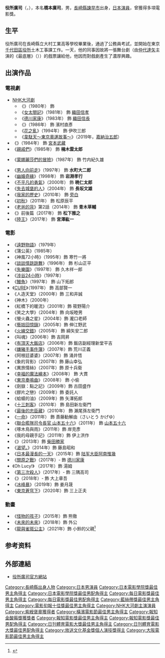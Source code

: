 {{expand|time=2015-06-29}}
{{藝人
| 姓名     = 役所廣司
| 類型     = 男演員
| 圖片     = Yakusho Koji from "Actor in Focus Koji YAKUSHO" at Opening Ceremony of the Tokyo International Film Festival 2018 (31747028528).jpg
| 圖片尺寸 = 
| 圖片簡介 = 2018年，第31屆[[東京國際電影節|東京國際電影節]]
| 原名     = {{lang|ja|橋本 広司（はしもと こうじ）}}
| 外文名   = 役所 広司
| 外文     = ja
| 羅馬拼音 = Yakusho Kōji
| 英文名   = 
| 綽號     = 
| 其他藝名 = 
| 國籍     = {{JPN}}
| 民族     = [[大和民族|大和民族]]
| 籍貫     = 
| 出生日期 = {{birth date and age|1956|1|1}}
| 出生地點 = {{JPN}}[[長崎縣|長崎縣]][[諫早市|諫早市]]
| 逝世日期 = 
| 逝世地點 = 
| 職業     = [[演員|演員]]
| 語言     = [[日語|日語]]
| 教育程度 = [[長崎縣立大村工業高等學校|長崎縣立大村工業高等學校]]
| 宗教信仰 = 
| 配偶     = [[河津左衛子|河津左衛子]]（1982年－）
| 音樂類型 = 
| 演奏樂器 = 
| 出身地   = {{JPN}}[[長崎縣|長崎縣]]
| 出道作   = 戲劇《[[Shall_We_Dance?|Shall We Dance?]]》
| 出道日期 = 1996年1月27日
| 代表作   = 《[[德川家康_(大河劇)|德川家康]]》<br>《[[鰻魚_(電影)|鰻魚]]》<br>《[[談談情跳跳舞|談談情跳跳舞]]》<br>《[[巴別塔_(電影)|巴別塔]]》
| 活躍年代 = 1996年至今
| 唱片公司 = 
| 經紀公司 = 
| 網站     = [http://yakusho.nifty.com/ 官方網站]
| 相關團體 = 
| IMDb     = 0945131
| 獎項     = 
| tokyofilmawards           = {{awards|男主角獎|1997年|《[[X聖治|CURE]]》}}
| yokohamafilmawards        = {{awards|最佳男主角|1996年|《[[談談情跳跳舞|談談情跳跳舞]]》《{{lang|ja|眠る男}}》《{{lang|ja|シャブ極道}}》|year2=2004年|title2=《{{lang|ja|油断大敵}}》《{{lang|ja|東京原発}}》《{{lang|ja|笑の大学}}》|year3=2018年|title3=《孤狼之血》}}
| japanacademyawards        = {{awards|最佳男主角|1996年|《談談情跳跳舞》|year2=1997年|title2=《[[鰻魚_(電影)|鰻魚]]》|year3=2018年|title3=《孤狼之血》}}{{awards|最佳男配角|2017年|《[[第三次殺人|第三次殺人]]》}}
| mainichifilmawards        = {{awards|最佳男主角|1995年|《KAMIKAZE TAXI》|year2=1996年|title2=《談談情跳跳舞》《{{lang|ja|眠る男}}》《{{lang|ja|シャブ極道}}》}}{{awards|最佳男配角|2017年|《第三次殺人》}}
| blueribbonawards          = {{awards|最佳男主角|1996年|《談談情跳跳舞》《{{lang|ja|眠る男}}》《{{lang|ja|シャブ極道}}》|year2=1997年|title2=《鰻魚》《CURE》《[[失樂園_(小說)#電影|失樂園]]》}}
| hochifilmawards           = {{awards|最佳男主角|1996年|《談談情跳跳舞》《{{lang|ja|眠る男}}》《{{lang|ja|シャブ極道}}》|year2=1997年|title2=《鰻魚》《失樂園》《[[澀谷24小時|澀谷24小時]]》|year3=2018年|title3=《孤狼之血》}}{{awards|最佳男配角|2017年|《[[關原之戰_(電影)|關原之戰]]》《第三次殺人》}}
| kinemajunpotop10awards    = {{awards|最佳男主角|1996年|《談談情跳跳舞》《{{lang|ja|眠る男}}》《{{lang|ja|シャブ極道}}》|year2=1997年|title2=《鰻魚》《失樂園》}}
| asianfilmawards           = {{awards|最佳男主角|2019年|《孤狼之血》}}
| awards = '''[[日刊體育電影大獎|日刊體育電影大獎]]'''<br>'''最佳男主角'''<br>1996年《談談情跳跳舞》《{{lang|ja|眠る男}}》《{{lang|ja|シャブ極道}}》<br>'''最佳男配角'''<br>2017年《關原之戰》《第三次殺人》<hr>'''[[日本電影影評人大獎|日本電影影評人大獎]]'''<br>'''最佳男主角'''<br>1996年《談談情跳跳舞》《{{lang|ja|眠る男}}》《{{lang|ja|シャブ極道}}》<hr>'''[[錫切斯影展|錫切斯影展]]'''<br>'''最佳男主角'''<br>2015年《[[渴望。|渴望。]]》<hr>'''[[芝加哥影展|芝加哥影展]]'''<br>'''最佳男主角'''<br>2020年《東京蒼穹下》
}}
{{japanese
|japanese=役所 広司
|kana=やくしょ こうじ
|romaji=Yakusho Kōji
}}
{{Portal box|日本|电影|電視劇|人物}}
'''役所廣司'''（{{jpn|j=役所 広司|hg=やくしょ こうじ|rm=Yakusho Kōji}}，{{bd|1956年|1月1日|catIdx=Yakusho Kouji}}），本名'''橋本廣司'''，男，[[長崎縣|長崎縣]][[諫早市|諫早市]]出身，[[日本|日本]][[演員|演員]]，曾獲得多項電影獎。

== 生平 ==
役所廣司在長崎縣立大村工業高等學校畢業後，通過了公務員考試，並開始在東京[[千代田區役所|千代田區役所]]土木工事課工作。一天，他的同事因故將一張舞台劇（由[[仲代達矢|仲代達矢]]主演的《最底層》（{{lang-ja|どん底}}））的戲票讓給他，他因而對戲劇產生了濃厚興趣。

== 出演作品 ==
=== 電視劇 ===
*[[NHK大河劇|NHK大河劇]]
**《{{tsl|ja|獅子の時代|獅子的時代}}》（1980年） 飾 {{tsl|ja|村上泰治}}
**《[[女太閤記|女太閤記]]》（1981年） 飾 [[織田信孝|織田信孝]]
**《[[德川家康_(大河劇)|德川家康]]》（1983年） 飾 [[織田信長|織田信長]]
**《{{tsl|ja|いのち (NHK大河ドラマ)|命 (大河劇)|命}}》（1986年）  飾 濱村直彥
**《[[花之亂|花之亂]]》（1994年） 飾 伊吹三郎	
**《[[韋駄天～東京奧運故事～|韋駄天～東京奧運故事～]]》（2019年，[[嘉納治五郎|嘉納治五郎]]）
*《{{tsl|ja|宮本武蔵 (NHK新大型時代劇)|宮本武藏 (新大型時代劇)|宮本武藏}}》（1984年） 飾 [[宮本武藏|宮本武藏]]
*《[[親戚們|親戚們]]》（1985年） 飾 '''楠木雲太郎'''

*《[[蒙娜麗莎們的冒險|蒙娜麗莎們的冒險]]》（1987年） 飾 竹内紀久雄	

*《[[男人向前走|男人向前走]]》（1997年） 飾 '''水町大二郎'''
*《[[幽婚奇緣|幽婚奇緣]]》（1998年） 飾 '''岩淵孝行'''
*《[[不平凡的勇氣|不平凡的勇氣]]》（2000年） 飾 '''暁仁太郎'''
*《[[失去城堡的人|失去城堡的人]]》（2004年） 飾 '''長坂文雄'''
*《[[我家的歷史|我家的歷史]]》（2010年） 飾 [[旁白|旁白]]
*《[[初秋|初秋]]》（2011年） 飾 松原辰平
*《[[老爸的背|老爸的背]]》第2話（2014年） 飾 '''青木草輔'''
*《{{link-ja|絆〜走れ奇跡の子馬〜|絆〜走れ奇跡の子馬〜}}》前後篇（2017年） 飾 '''松下雅之'''
*《[[陸王|陸王]]》（2017年） 飾 '''宮澤紘一'''

=== 電影 ===
*《[[遠野物語|遠野物語]]》（1979年）
*《蒲公英》（1985年）
*《神風72小時》（1995年）飾 寒竹一將
*《[[談談情跳跳舞|談談情跳跳舞]]》（1996年） 飾 杉山正平
*《[[失樂園_(渡邊淳一)|失樂園]]》（1997年） 飾 久木祥一郎
*《[[涉谷24小時|涉谷24小時]]》（1997年）
*《[[鰻魚_(電影)|鰻魚]]》（1997年） 飾 山下拓郎
*《[[X聖治|CURE]]》（1997年） 飾 高部賢一
*《人造天堂》（2000年）飾 三和井誠
*《神木》（2000年）
*《紅橋下的暖流》（2001年）飾 筱野陽介
*《笑之大學》（2004年）飾 向坂睦男
*《螢火蟲之星》（2004年）飾 瀧口老師
*《[[藝妓回憶錄|藝妓回憶錄]]》（2005年）飾 伸江野武
*《[[火線交錯|火線交錯]]》（2005年） 飾 綿矢安二郎
*《叫魂》（2006年）飾 吉岡昇
*《[[有頂天大飯店|有頂天大飯店]]》（2006年）飾 飯店副經理新堂平吉
*《[[嫌豬手事件簿|嫌豬手事件簿]]》（2007年）飾 荒川正義
*《阿根廷婆婆》（2007年）飾 涌井悟
*《象的背影》（2007年）飾 藤山幸弘
*《異旅情絲》（2007年）飾 原十兵衛
*《[[幸福的魔法繪本|幸福的魔法繪本]]》（2008年） 飾 大貫
*《[[東京奏鳴曲|東京奏鳴曲]]》（2008年） 飾 小偷
*《劍嶽：點之記》（2009年）飾 古田盛作
*《膠片之戀》（2009年）飾 委託人
*《蛤蟆的油》（2009年）飾 矢澤拓郎
*《[[十三刺客_(2010年電影)|十三刺客]]》（2010年） 飾 島田新左衛門
*《[[最後的忠臣藏_(電影)|最後的忠臣藏]]》（2010年） 飾 瀨尾孫左衛門
*《[[一命|一命]]》（2011年） 飾 斎藤勧解由（さいとう かげゆ）
*《[[聯合艦隊司令長官_山本五十六|聯合艦隊司令長官 山本五十六]]》（2011年） 飾 [[山本五十六|山本五十六]]
*《啄木鳥與雨》（2011年）飾 岸克彥
*《我的母親手記》（2011年）飾 伊上洪作
*《{{link-ja|清須会議|清須会議 (小説)}}》（2013年）飾 [[柴田勝家|柴田勝家]]
*《[[渴望。|渴望。]]》（2014年）飾 藤島昭和
*《[[日本最漫長的一天|日本最漫長的一天]]》（2015年）飾 [[陆军大臣|陆军大臣]][[阿南惟幾|阿南惟幾]]
*《[[關原之戰_(電影)|關原之戰]]》（2017年）- 飾 [[德川家康|德川家康]]
*《Oh Lucy!》  （2017年）飾 湯姆
*《[[第三次殺人|第三次殺人]]》（2017年）- 飾 三隅高司 
*《{{link-ja|孤狼之血|孤狼の血}}》（2018年）- 飾 大上章吾 
*《[[冰峰暴|冰峰暴]]》（2019年）飾 姜月晟
*《[[東京蒼穹下|東京蒼穹下]]》（2020年）飾 三上正夫

=== 動畫 ===
*《[[怪物的孩子|怪物的孩子]]》（2015年）飾 熊徹
*《[[未來的未來|未來的未來]]》（2018年）飾 外公
*《[[龍與雀斑公主|龍與雀斑公主]]》（2021年）飾 小鈴的父親<ref>{{Cite web|url=https://ryu-to-sobakasu-no-hime.jp/news/20210528-1.html|script-title=ja:すずの父親役に、細田作品三度目となる役所広司の出演が決定！|website=《龍與雀斑公主》官方網站|accessdate=2021-05-28|language=ja|archive-date=2022-03-11|archive-url=https://web.archive.org/web/20220311173339/https://ryu-to-sobakasu-no-hime.jp/news/20210528-1.html}}</ref>

== 参考资料 ==
{{reflist}}

== 外部連結 ==
{{Commonscat|Kōji Yakusho}}
* [http://yakusho.nifty.com/ 役所廣司官方網站] {{Wayback|url=http://yakusho.nifty.com/ |date=20211107205700 }}

{{NHK大河劇主演演員}}
{{日本電影金像獎最佳男主角}}
{{日本電影學院獎最佳男配角}}
{{每日電影獎最佳男主角}}
{{每日電影獎最佳男配角}}
{{藍絲帶獎最佳男主角}}
{{電影旬報十佳獎最佳男主角}}
{{橫濱電影節最佳男主角}}
{{日本電影影評人大獎最佳男主角獎}}
{{日刊體育電影大獎最佳男主角獎}}
{{日刊體育電影大獎最佳男配角獎}}
{{大阪電影節最佳男主角}}
{{報知電影獎最佳男主角}}
{{報知電影獎最佳男配角}}
{{日劇學院賞最佳男主角}}
{{亞洲電影大獎最佳男主角}}
{{放送文化基金獎個人演技獎}}
{{Authority control}}
{{DEFAULTSORT:Yakusho Kouji}}
[[Category:長崎縣出身人物|Category:長崎縣出身人物]]
[[Category:日本男演員|Category:日本男演員]]
[[Category:日本電影學院獎最佳男主角得主|Category:日本電影學院獎最佳男主角得主]]
[[Category:日本電影學院獎最佳男配角得主|Category:日本電影學院獎最佳男配角得主]]
[[Category:每日電影獎最佳男主角得主|Category:每日電影獎最佳男主角得主]]
[[Category:每日電影獎最佳男配角得主|Category:每日電影獎最佳男配角得主]]
[[Category:藍絲帶獎最佳男主角得主|Category:藍絲帶獎最佳男主角得主]]
[[Category:電影旬報十佳獎最佳男主角得主|Category:電影旬報十佳獎最佳男主角得主]]
[[Category:NHK大河劇主演演員|Category:NHK大河劇主演演員]]
[[Category:紫綬褒章獲得者|Category:紫綬褒章獲得者]]
[[Category:橫濱電影節最佳男主角得主|Category:橫濱電影節最佳男主角得主]]
[[Category:報知金酸莓獎獲獎者|Category:報知金酸莓獎獲獎者]]
[[Category:報知電影獎最佳男主角得主|Category:報知電影獎最佳男主角得主]]
[[Category:報知電影獎最佳男配角得主|Category:報知電影獎最佳男配角得主]]
[[Category:日刊體育電影大獎最佳男主角得主|Category:日刊體育電影大獎最佳男主角得主]]
[[Category:日刊體育電影大獎最佳男配角得主|Category:日刊體育電影大獎最佳男配角得主]]
[[Category:放送文化基金獎個人演技獎得主|Category:放送文化基金獎個人演技獎得主]]
[[Category:大阪電影節最佳男主角得主|Category:大阪電影節最佳男主角得主]]